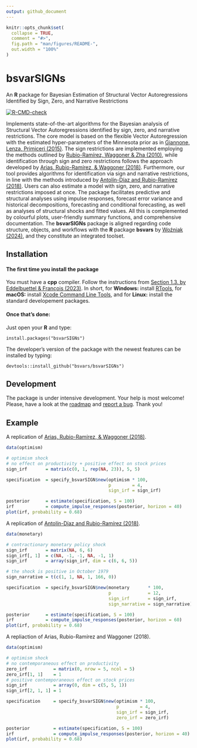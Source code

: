 ```yaml
---
output: github_document
---
```


<!-- README.md is generated from README.Rmd. Please edit that file -->

```r
knitr::opts_chunk$set(
  collapse = TRUE,
  comment = "#>",
  fig.path = "man/figures/README-",
  out.width = "100%"
)
```


# bsvarSIGNs

An **R** package for Bayesian Estimation of Structural Vector Autoregressions Identified by Sign, Zero, and Narrative Restrictions

<!-- badges: start -->
[![R-CMD-check](https://github.com/bsvars/bsvarSIGNs/actions/workflows/R-CMD-check.yaml/badge.svg)](https://github.com/bsvars/bsvarSIGNs/actions/workflows/R-CMD-check.yaml)
<!-- badges: end -->

Implements state-of-the-art algorithms for the Bayesian analysis of Structural Vector Autoregressions identified by sign, zero, and narrative restrictions. The core model is based on the flexible Vector Autoregression with the estimated hyper-parameters of the Minnesota prior as in [Giannone, Lenza, Primiceri (2015)](http://doi.org/10.1162/REST_a_00483). The sign restrictions are implemented employing the methods outlined by [Rubio-Ramírez, Waggoner & Zha (2010)](http://doi.org/10.1111/j.1467-937X.2009.00578.x), while identification through sign and zero restrictions follows the approach developed by [Arias, Rubio-Ramírez, & Waggoner (2018)](http://doi.org/10.3982/ECTA14468). Furthermore, our tool provides algorithms for identification via sign and narrative restrictions, in line with the methods introduced by [Antolín-Díaz and Rubio-Ramírez (2018)](http://doi.org/10.1257/aer.20161852). Users can also estimate a model with sign, zero, and narrative restrictions imposed at once. The package facilitates predictive and structural analyses using impulse responses, forecast error variance and historical decompositions, forecasting and conditional forecasting, as well as analyses of structural shocks and fitted values. All this is complemented by colourful plots, user-friendly summary functions, and comprehensive documentation. The **bsvarSIGNs** package is aligned regarding code structure, objects, and workflows with the **R** package **bsvars** by [Woźniak (2024)](http://doi.org/10.32614/CRAN.package.bsvars), and they constitute an integrated toolset.





## Installation

#### The first time you install the package

You must have a **cpp** compiler. Follow the instructions from [Section 1.3. by Eddelbuettel & François (2023)](https://cran.r-project.org/package=Rcpp/vignettes/Rcpp-FAQ.pdf). In short, for **Windows:** install [RTools](https://CRAN.R-project.org/bin/windows/Rtools/), for **macOS:** install [Xcode Command Line Tools](https://www.freecodecamp.org/news/install-xcode-command-line-tools/), and for **Linux:** install the standard developement packages.

#### Once that's done:

Just open your **R** and type:
```
install.packages("bsvarSIGNs")
```
The developer's version of the package with the newest features can be installed by typing:
```
devtools::install_github("bsvars/bsvarSIGNs")
```

## Development

The package is under intensive development. Your help is most welcome! Please, have a look at the [roadmap](https://github.com/bsvars/bsvarSIGNs/milestones) and [report a bug](https://github.com/bsvars/bsvarSIGNs/issues). Thank you!

## Example

A replication of [Arias, Rubio-Ramírez, & Waggoner (2018)](http://doi.org/10.3982/ECTA14468).

```r
data(optimism)

# optimism shock
# no effect on productivity + positive effect on stock prices
sign_irf       = matrix(c(0, 1, rep(NA, 23)), 5, 5)

specification  = specify_bsvarSIGN$new(optimism * 100,
                                       p        = 4,
                                       sign_irf = sign_irf)

posterior      = estimate(specification, S = 100)
irf            = compute_impulse_responses(posterior, horizon = 40)
plot(irf, probability = 0.68)
```

A replication of [Antolín-Díaz and Rubio-Ramírez (2018)](http://doi.org/10.1257/aer.20161852).


```r
data(monetary)

# contractionary monetary policy shock
sign_irf       = matrix(NA, 6, 6)
sign_irf[, 1]  = c(NA, -1, -1, NA, -1, 1)
sign_irf       = array(sign_irf, dim = c(6, 6, 5))

# the shock is positive in October 1979
sign_narrative = t(c(1, 1, NA, 1, 166, 0))

specification  = specify_bsvarSIGN$new(monetary       * 100,
                                       p              = 12,
                                       sign_irf       = sign_irf,
                                       sign_narrative = sign_narrative)

posterior      = estimate(specification, S = 100)
irf            = compute_impulse_responses(posterior, horizon = 60)
plot(irf, probability = 0.68)
```

A repliaction of Arias, Rubio-Ramírez and Waggoner (2018).

```r
data(optimism)

# optimism shock
# no contemporaneous effect on productivity
zero_irf          = matrix(0, nrow = 5, ncol = 5)
zero_irf[1, 1]    = 1
# positive contemporaneous effect on stock prices
sign_irf          = array(0, dim = c(5, 5, 1))
sign_irf[2, 1, 1] = 1

specification     = specify_bsvarSIGN$new(optimism * 100,
                                          p        = 4,
                                          sign_irf = sign_irf,
                                          zero_irf = zero_irf)

posterior         = estimate(specification, S = 100)
irf               = compute_impulse_responses(posterior, horizon = 40)
plot(irf, probability = 0.68)
```

